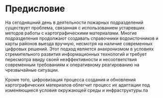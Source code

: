 # Предисловие {.unnumbered}

На сегодняшний день в деятельности пожарных подразделений существует проблема, связанная с использованием устаревших методов работы с картографическими материалами. Многие подразделения продолжают создавать справочники водоисточников и карты районов выезда вручную, несмотря на наличие современных цифровых решений. Этот подход является анахронизмом в условиях стремительного развития информационных технологий и требует пересмотра ввиду своей неэффективности и несоответствия современным требованиям к оперативному реагированию на чрезвычайные ситуации.

Кроме того, цифровизация процесса создания и обновления картографических материалов облегчит процесс их адаптации под изменяющиеся условия окружающей среды и инфраструктуры.па